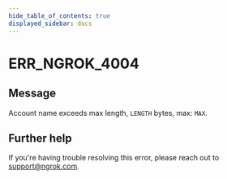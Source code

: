 ```yaml
---
hide_table_of_contents: true
displayed_sidebar: docs
---
```



# ERR_NGROK_4004

## Message

Account name exceeds max length, `LENGTH` bytes, max: `MAX`.

<ErrorDetails error="err_ngrok_4004" />

## Further help

If you're having trouble resolving this error, please reach out to [support@ngrok.com](mailto:support@ngrok.com?subject=Help%20with%20ERR_NGROK_4004).
